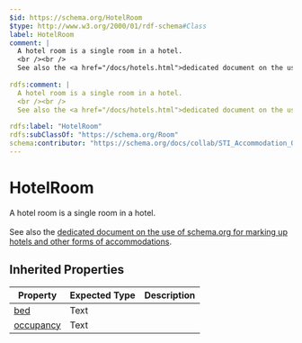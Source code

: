 ```yaml
---
$id: https://schema.org/HotelRoom
$type: http://www.w3.org/2000/01/rdf-schema#Class
label: HotelRoom
comment: |
  A hotel room is a single room in a hotel.
  <br /><br />
  See also the <a href="/docs/hotels.html">dedicated document on the use of schema.org for marking up hotels and other forms of accommodations</a>.
  
rdfs:comment: |
  A hotel room is a single room in a hotel.
  <br /><br />
  See also the <a href="/docs/hotels.html">dedicated document on the use of schema.org for marking up hotels and other forms of accommodations</a>.
  
rdfs:label: "HotelRoom"
rdfs:subClassOf: "https://schema.org/Room"
schema:contributor: "https://schema.org/docs/collab/STI_Accommodation_Ontology"
---
```


# HotelRoom

A hotel room is a single room in a hotel.
<br /><br />
See also the <a href="/docs/hotels.html">dedicated document on the use of schema.org for marking up hotels and other forms of accommodations</a>.


## Inherited Properties

| Property | Expected Type | Description |
| --- | --- | --- |
| [bed](https://schema.org/bed) | Text |  |
| [occupancy](https://schema.org/occupancy) | Text |  |
